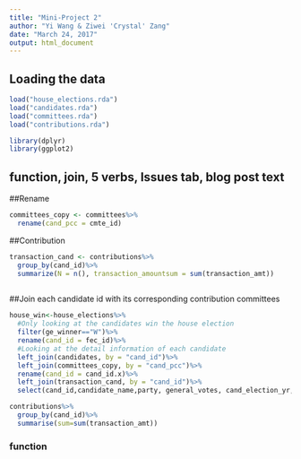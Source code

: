 ```yaml
---
title: "Mini-Project 2"
author: "Yi Wang & Ziwei 'Crystal' Zang"
date: "March 24, 2017"
output: html_document
---
```



## Loading the data


```r
load("house_elections.rda")
load("candidates.rda")
load("committees.rda")
load("contributions.rda")
```

```r
library(dplyr)
library(ggplot2)
```

## function, join, 5 verbs,  Issues tab, blog post text

##Rename
```r
committees_copy <- committees%>%
  rename(cand_pcc = cmte_id)
```

##Contribution
```r
transaction_cand <- contributions%>%
  group_by(cand_id)%>%
  summarize(N = n(), transaction_amountsum = sum(transaction_amt))
  
```

##Join each candidate id with its corresponding contribution committees
```r
house_win<-house_elections%>%
  #Only looking at the candidates win the house election
  filter(ge_winner=="W")%>%
  rename(cand_id = fec_id)%>%
  #Looking at the detail information of each candidate
  left_join(candidates, by = "cand_id")%>%
  left_join(committees_copy, by = "cand_pcc")%>%
  rename(cand_id = cand_id.x)%>%
  left_join(transaction_cand, by = "cand_id")%>%
  select(cand_id,candidate_name,party, general_votes, cand_election_yr,cand_office_state, cand_pcc, cmte_name, transaction_amountsum)
```

```r
contributions%>%
  group_by(cand_id)%>%
  summarise(sum=sum(transaction_amt))
```

### function
```r

```


